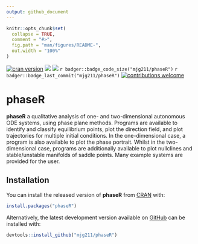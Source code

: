 ```yaml
---
output: github_document
---
```


<!-- README.md is generated from README.Rmd. Please edit that file -->

```r
knitr::opts_chunk$set(
  collapse = TRUE,
  comment = "#>",
  fig.path = "man/figures/README-",
  out.width = "100%"
)
```

[![cran
version](http://www.r-pkg.org/badges/version/phaseR)](https://cran.r-project.org/package=phaseR)
![](https://cranlogs.r-pkg.org/badges/phaseR)
![](https://cranlogs.r-pkg.org/badges/grand-total/phaseR)
`r badger::badge_code_size("mjg211/phaseR")`
`r badger::badge_last_commit("mjg211/phaseR")`
[![contributions welcome](https://img.shields.io/badge/contributions-welcome-brightgreen.svg?style=flat)](https://github.com/dwyl/esta/issues)

# phaseR

__phaseR__ a qualitative analysis of one- and two-dimensional autonomous ODE systems, using phase plane methods. Programs are available to identify and classify equilibrium points, plot the direction field, and plot trajectories for multiple initial conditions. In the one-dimensional case, a program is also available to plot the phase portrait. Whilst in the two-dimensional case, programs are additionally available to plot nullclines and stable/unstable manifolds of saddle points. Many example systems are provided for the user.

## Installation

You can install the released version of __phaseR__ from [CRAN](https://CRAN.R-project.org) with:

``` r
install.packages("phaseR")
```

Alternatively, the latest development version available on [GitHub](https://github.com/) can be installed with:

``` r
devtools::install_github("mjg211/phaseR")
```
